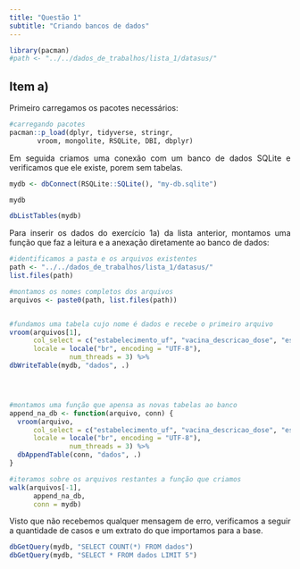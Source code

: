```yaml
---
title: "Questão 1"
subtitle: "Criando bancos de dados"
---
```


```r
library(pacman)
#path <- "../../dados_de_trabalhos/lista_1/datasus/"
```


<style>
body {
text-align: justify}
</style>


## Item a)

Primeiro carregamos os pacotes necessários:

```r
#carregando pacotes
pacman::p_load(dplyr, tidyverse, stringr, 
       vroom, mongolite, RSQLite, DBI, dbplyr)
```

Em seguida criamos uma conexão com um banco de dados SQLite e verificamos que ele existe, porem sem tabelas.

```r
mydb <- dbConnect(RSQLite::SQLite(), "my-db.sqlite")

mydb

dbListTables(mydb)
```

Para inserir os dados do exercício 1a) da lista anterior, montamos uma função que faz a leitura e a anexação diretamente ao banco de dados:

```r
#identificamos a pasta e os arquivos existentes
path <- "../../dados_de_trabalhos/lista_1/datasus/"
list.files(path)

#montamos os nomes completos dos arquivos
arquivos <- paste0(path, list.files(path))


#fundamos uma tabela cujo nome é dados e recebe o primeiro arquivo
vroom(arquivos[1], 
      col_select = c("estabelecimento_uf", "vacina_descricao_dose", "estabelecimento_municipio_codigo"),
      locale = locale("br", encoding = "UTF-8"),
               num_threads = 3) %>% 
dbWriteTable(mydb, "dados", .)




#montamos uma função que apensa as novas tabelas ao banco  
append_na_db <- function(arquivo, conn) {
  vroom(arquivo, 
      col_select = c("estabelecimento_uf", "vacina_descricao_dose", "estabelecimento_municipio_codigo"),
      locale = locale("br", encoding = "UTF-8"),
               num_threads = 3) %>% 
  dbAppendTable(conn, "dados", .)
}

#iteramos sobre os arquivos restantes a função que criamos  
walk(arquivos[-1],
      append_na_db, 
      conn = mydb)
```

Visto que não recebemos qualquer mensagem de erro, verificamos a seguir a quantidade de casos e um extrato do que importamos para a base.


```r
dbGetQuery(mydb, "SELECT COUNT(*) FROM dados")
dbGetQuery(mydb, "SELECT * FROM dados LIMIT 5") 
```




